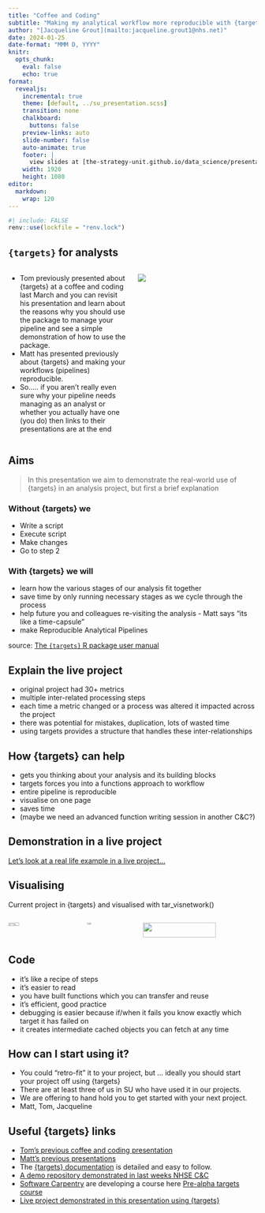 ---
title: "Coffee and Coding"
subtitle: "Making my analytical workflow more reproducible with {targets}"
author: "[Jacqueline Grout](mailto:jacqueline.grout1@nhs.net)"
date: 2024-01-25
date-format: "MMM D, YYYY"
knitr:
  opts_chunk: 
    eval: false
    echo: true
format:
  revealjs:
    incremental: true
    theme: [default, ../su_presentation.scss]
    transition: none
    chalkboard:
      buttons: false
    preview-links: auto
    slide-number: false
    auto-animate: true
    footer: |
      view slides at [the-strategy-unit.github.io/data_science/presentations](the-strategy-unit.github.io/data_science/presentations)
    width: 1920
    height: 1080
editor: 
  markdown: 
    wrap: 120
---

```{r lockfile}
#| include: FALSE
renv::use(lockfile = "renv.lock")
```


## `{targets}` for analysts

::: columns
::: {.column width="50%"}

-   Tom previously presented about {targets} at a coffee and coding last March and you can revisit his presentation and learn about the reasons why you should use the package to manage your pipeline and see a simple demonstration of how to use the package.
-   Matt has presented previously about {targets} and making your workflows (pipelines) reproducible.
-   So..... if you aren't really even sure why your pipeline needs managing as an analyst or whether you actually have one (you do) then links to their presentations are at the end



:::

::: {.column width="50%"}
![](logo.png)
:::
:::

## Aims

> In this presentation we aim to demonstrate the real-world use of {targets} in an analysis project, but first a brief
> explanation

::: fragment
### Without {targets} we
:::


-   Write a script
-   Execute script
-   Make changes
-   Go to step 2


::: fragment
### With {targets} we will
:::


-   learn how the various stages of our analysis fit together
-   save time by only running necessary stages as we cycle through the process
-   help future you and colleagues re-visiting the analysis - Matt says "its like a time-capsule"
-   make Reproducible Analytical Pipelines


::: footer
source: [The `{targets}` R package user manual](https://books.ropensci.org/targets/)
:::

## Explain the live project


-   original project had 30+ metrics
-   multiple inter-related processing steps
-   each time a metric changed or a process was altered it impacted across the project
-   there was potential for mistakes, duplication, lots of wasted time
-   using targets provides a structure that handles these inter-relationships


## How {targets} can help


-   gets you thinking about your analysis and its building blocks
-   targets forces you into a functions approach to workflow
-   entire pipeline is reproducible
-   visualise on one page
-   saves time
-   (maybe we need an advanced function writing session in another C&C?)


## Demonstration in a live project

[Let's look at a real life example in a live project...](https://github.com/The-Strategy-Unit/bhf_chd-ethnicity)

## Visualising

Current project in {targets} and visualised with tar_visnetwork()

::: columns
::: {.column width="30%"}
![](vis1.png){fig-alt="A directed graph made with the targets R package where each node is a function or object and arrows between them indicate their dependencies." width="40%"}
:::
::: {.column width="20%"}
![](vis3.png){fig-alt="Legend for graph made with the targets R package" width="30%"}
:::

::: {.column width="50%"}
![](vis2.png){fig-alt="A directed graph made with the targets R package where each node is a function or object and arrows between them indicate their dependencies. A node has been selected, highlighting all its upstream nodes." width="80%"}
:::
:::

## Code

-   it's like a recipe of steps
-   it's easier to read
-   you have built functions which you can transfer and reuse
-   it's efficient, good practice
-   debugging is easier because if/when it fails you know exactly which target it has failed on
-   it creates intermediate cached objects you can fetch at any time



## How can I start using it?

-   You could "retro-fit" it to your project, but ... ideally you should start your project off using {targets}
-   There are at least three of us in SU who have used it in our projects.
-   We are offering to hand hold you to get started with your next project.
-   Matt, Tom, Jacqueline

## Useful {targets} links

- [Tom's previous coffee and coding presentation](https://the-strategy-unit.github.io/data_science/presentations/2023-03-23_coffee-and-coding/#/title-slide)
- [Matt's previous presentations](https://www.rostrum.blog/posts/2020-09-27-targets-dsfest/)
- The [{targets} documentation](https://books.ropensci.org/targets/walkthrough.html) is detailed and easy to follow.
- [A demo repository demonstrated in last weeks NHSE C&C](https://github.com/Pablo-source/targets-test)
- [Software Carpentry](https://software-carpentry.org/) are developing a course here [Pre-alpha targets course](https://multimeric.github.io/targets-workshop/instructor/index.html)
- [Live project demonstrated in this presentation using {targets}](https://github.com/The-Strategy-Unit/bhf_chd-ethnicity)


